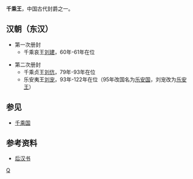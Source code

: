 '''千乘王'''，中国古代封爵之一。

==汉朝（东汉）==
*第一次册封 
**千乘哀王[[刘建_(千乘王)|刘建]]，60年-61年在位

*第二次册封
**千乘贞王[[刘伉|刘伉]]，79年-93年在位
**乐安夷王[[劉寵_(樂安王)|刘宠]]，93年-122年在位（95年改国名为[[乐安国|乐安国]]，刘宠改为[[乐安王|乐安王]]）

==参见==
*[[千乘国|千乘国]]

==参考资料==
*[[后汉书|后汉书]]

[[Category:汉朝诸侯王封号|Q]]
{{disambig|Cat=三字封號消歧義}}